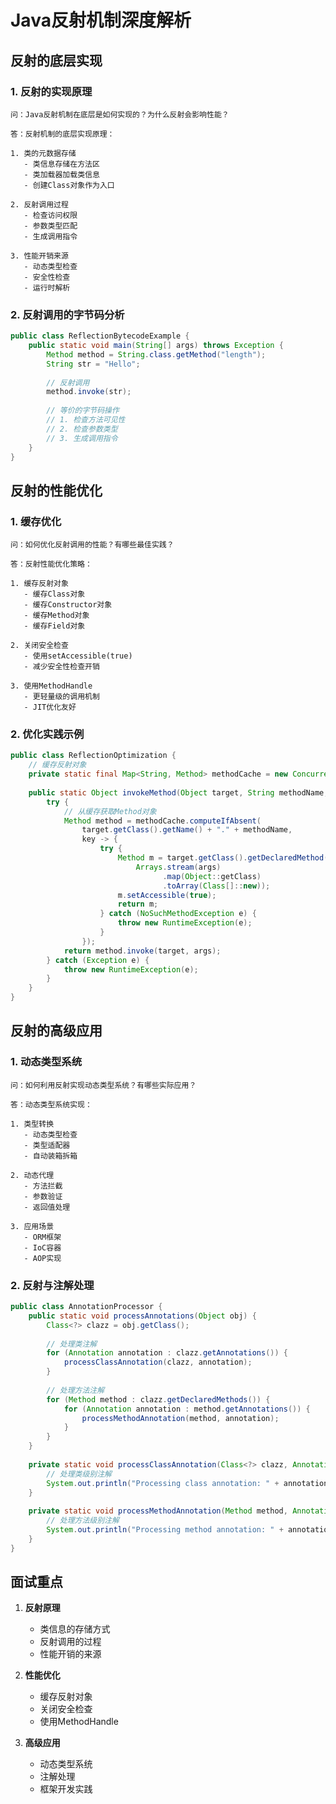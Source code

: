 # Java反射机制深度解析

## 反射的底层实现

### 1. 反射的实现原理

```plaintext
问：Java反射机制在底层是如何实现的？为什么反射会影响性能？

答：反射机制的底层实现原理：

1. 类的元数据存储
   - 类信息存储在方法区
   - 类加载器加载类信息
   - 创建Class对象作为入口

2. 反射调用过程
   - 检查访问权限
   - 参数类型匹配
   - 生成调用指令

3. 性能开销来源
   - 动态类型检查
   - 安全性检查
   - 运行时解析
```

### 2. 反射调用的字节码分析

```java
public class ReflectionBytecodeExample {
    public static void main(String[] args) throws Exception {
        Method method = String.class.getMethod("length");
        String str = "Hello";
        
        // 反射调用
        method.invoke(str);
        
        // 等价的字节码操作
        // 1. 检查方法可见性
        // 2. 检查参数类型
        // 3. 生成调用指令
    }
}
```

## 反射的性能优化

### 1. 缓存优化

```plaintext
问：如何优化反射调用的性能？有哪些最佳实践？

答：反射性能优化策略：

1. 缓存反射对象
   - 缓存Class对象
   - 缓存Constructor对象
   - 缓存Method对象
   - 缓存Field对象

2. 关闭安全检查
   - 使用setAccessible(true)
   - 减少安全性检查开销

3. 使用MethodHandle
   - 更轻量级的调用机制
   - JIT优化友好
```

### 2. 优化实践示例

```java
public class ReflectionOptimization {
    // 缓存反射对象
    private static final Map<String, Method> methodCache = new ConcurrentHashMap<>();
    
    public static Object invokeMethod(Object target, String methodName, Object... args) {
        try {
            // 从缓存获取Method对象
            Method method = methodCache.computeIfAbsent(
                target.getClass().getName() + "." + methodName,
                key -> {
                    try {
                        Method m = target.getClass().getDeclaredMethod(methodName,
                            Arrays.stream(args)
                                  .map(Object::getClass)
                                  .toArray(Class[]::new));
                        m.setAccessible(true);
                        return m;
                    } catch (NoSuchMethodException e) {
                        throw new RuntimeException(e);
                    }
                });
            return method.invoke(target, args);
        } catch (Exception e) {
            throw new RuntimeException(e);
        }
    }
}
```

## 反射的高级应用

### 1. 动态类型系统

```plaintext
问：如何利用反射实现动态类型系统？有哪些实际应用？

答：动态类型系统实现：

1. 类型转换
   - 动态类型检查
   - 类型适配器
   - 自动装箱拆箱

2. 动态代理
   - 方法拦截
   - 参数验证
   - 返回值处理

3. 应用场景
   - ORM框架
   - IoC容器
   - AOP实现
```

### 2. 反射与注解处理

```java
public class AnnotationProcessor {
    public static void processAnnotations(Object obj) {
        Class<?> clazz = obj.getClass();
        
        // 处理类注解
        for (Annotation annotation : clazz.getAnnotations()) {
            processClassAnnotation(clazz, annotation);
        }
        
        // 处理方法注解
        for (Method method : clazz.getDeclaredMethods()) {
            for (Annotation annotation : method.getAnnotations()) {
                processMethodAnnotation(method, annotation);
            }
        }
    }
    
    private static void processClassAnnotation(Class<?> clazz, Annotation annotation) {
        // 处理类级别注解
        System.out.println("Processing class annotation: " + annotation);
    }
    
    private static void processMethodAnnotation(Method method, Annotation annotation) {
        // 处理方法级别注解
        System.out.println("Processing method annotation: " + annotation);
    }
}
```

## 面试重点

1. **反射原理**
   - 类信息的存储方式
   - 反射调用的过程
   - 性能开销的来源

2. **性能优化**
   - 缓存反射对象
   - 关闭安全检查
   - 使用MethodHandle

3. **高级应用**
   - 动态类型系统
   - 注解处理
   - 框架开发实践